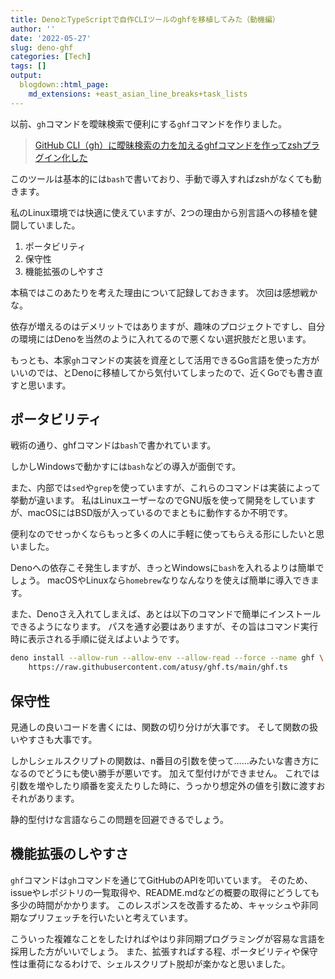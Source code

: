 ```yaml
---
title: DenoとTypeScriptで自作CLIツールのghfを移植してみた（動機編）
author: ''
date: '2022-05-27'
slug: deno-ghf
categories: [Tech]
tags: []
output:
  blogdown::html_page:
    md_extensions: +east_asian_line_breaks+task_lists
---
```


以前、`gh`コマンドを曖昧検索で便利にする`ghf`コマンドを作りました。

> [GitHub CLI（gh）に曖昧検索の力を加えるghfコマンドを作ってzshプラグイン化した](https://blog.atusy.net/2021/07/10/publish-gh-fzf/)

このツールは基本的には`bash`で書いており、手動で導入すればzshがなくても動きます。

私のLinux環境では快適に使えていますが、2つの理由から別言語への移植を健闘していました。

1. ポータビリティ
2. 保守性
3. 機能拡張のしやすさ

本稿ではこのあたりを考えた理由について記録しておきます。
次回は感想戦かな。

依存が増えるのはデメリットではありますが、趣味のプロジェクトですし、自分の環境にはDenoを当然のように入れてるので悪くない選択肢だと思います。

もっとも、本家`gh`コマンドの実装を資産として活用できるGo言語を使った方がいいのでは、とDenoに移植してから気付いてしまったので、近くGoでも書き直すと思います。

## ポータビリティ

戦術の通り、ghfコマンドは`bash`で書かれています。

しかしWindowsで動かすには`bash`などの導入が面倒です。

また、内部では`sed`や`grep`を使っていますが、これらのコマンドは実装によって挙動が違います。
私はLinuxユーザーなのでGNU版を使って開発をしていますが、macOSにはBSD版が入っているのでまともに動作するか不明です。

便利なのでせっかくならもっと多くの人に手軽に使ってもらえる形にしたいと思いました。

Denoへの依存こそ発生しますが、きっとWindowsに`bash`を入れるよりは簡単でしょう。
macOSやLinuxなら`homebrew`なりなんなりを使えば簡単に導入できます。

また、Denoさえ入れてしまえば、あとは以下のコマンドで簡単にインストールできるようになります。
パスを通す必要はありますが、その旨はコマンド実行時に表示される手順に従えばよいようです。

``` bash
deno install --allow-run --allow-env --allow-read --force --name ghf \
    https://raw.githubusercontent.com/atusy/ghf.ts/main/ghf.ts
```

## 保守性

見通しの良いコードを書くには、関数の切り分けが大事です。
そして関数の扱いやすさも大事です。

しかしシェルスクリプトの関数は、n番目の引数を使って……みたいな書き方になるのでどうにも使い勝手が悪いです。
加えて型付けができません。
これでは引数を増やしたり順番を変えたりした時に、うっかり想定外の値を引数に渡すおそれがあります。

静的型付けな言語ならこの問題を回避できるでしょう。

## 機能拡張のしやすさ

`ghf`コマンドは`gh`コマンドを通じてGitHubのAPIを叩いています。
そのため、issueやレポジトリの一覧取得や、README.mdなどの概要の取得にどうしても多少の時間がかかります。
このレスポンスを改善するため、キャッシュや非同期なプリフェッチを行いたいと考えています。

こういった複雑なことをしたければやはり非同期プログラミングが容易な言語を採用した方がいいでしょう。
また、拡張すればする程、ポータビリティや保守性は重荷になるわけで、シェルスクリプト脱却が楽かなと思いました。